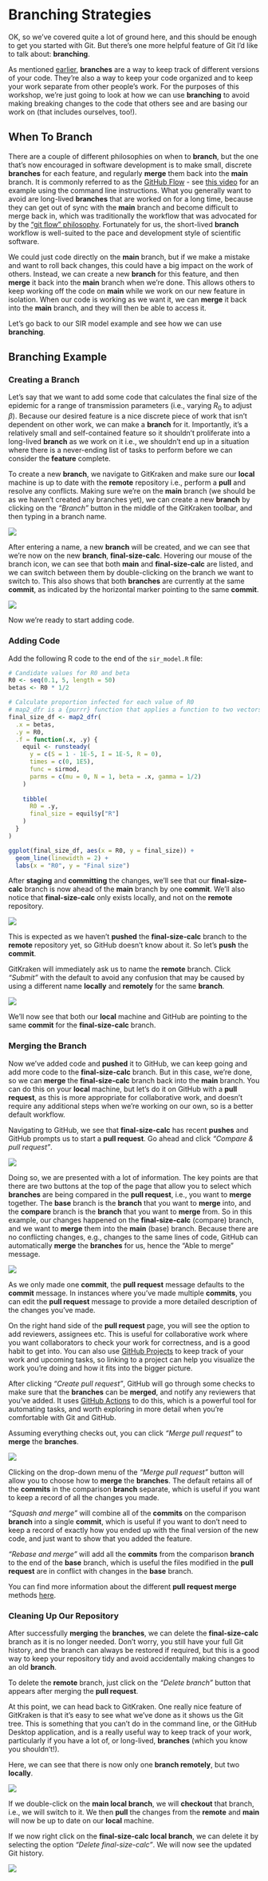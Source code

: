 # Branching Strategies

OK, so we've covered quite a lot of ground here, and this should be enough to get you started with Git.
But there's one more helpful feature of Git I'd like to talk about: **branching**.

As mentioned [earlier](how-git-works.qmd#branches), **branches** are a way to keep track of different versions of your code. They're also a way to keep your code organized and to keep your work separate from other people's work.
For the purposes of this workshop, we're just going to look at how we can use **branching** to avoid making breaking changes to the code that others see and are basing our work on (that includes ourselves, too!).

## When To Branch

There are a couple of different philosophies on when to **branch**, but the one that's now encouraged in software development is to make small, discrete **branches** for each feature, and regularly **merge** them back into the **main** branch.
It is commonly referred to as the [GitHub Flow](https://guides.github.com/introduction/flow/) - see [this video](https://www.youtube.com/watch?v=GgjIvUrOpmg) for an example using the command line instructions.
What you generally want to avoid are long-lived **branches** that are worked on for a long time, because they can get out of sync with the **main** branch and become difficult to merge back in, which was traditionally the workflow that was advocated for by the ["git flow" philosophy](https://nvie.com/posts/a-successful-git-branching-model/).
Fortunately for us, the short-lived **branch** workflow is well-suited to the pace and development style of scientific software.

We could just code directly on the **main** branch, but if we make a mistake and want to roll back changes, this could have a big impact on the work of others.
Instead, we can create a new **branch** for this feature, and then **merge** it back into the **main** branch when we're done.
This allows others to keep working off the code on **main** while we work on our new feature in isolation.
When our code is working as we want it, we can **merge** it back into the **main** branch, and they will then be able to access it.

Let's go back to our SIR model example and see how we can use **branching**.

## Branching Example
### Creating a Branch

Let's say that we want to add some code that calculates the final size of the epidemic for a range of transmission parameters (i.e., varying $R_0$ to adjust $\beta$).
Because our desired feature is a nice discrete piece of work that isn't dependent on other work, we can make a **branch** for it.
Importantly, it's a relatively small and self-contained feature so it shouldn't proliferate into a long-lived **branch** as we work on it i.e., we shouldn't end up in a situation where there is a never-ending list of tasks to perform before we can consider the **feature** complete.

To create a new **branch**, we navigate to GitKraken and make sure our **local** machine is up to date with the **remote** repository i.e., perform a **pull** and resolve any conflicts.
Making sure we're on the **main** branch (we should be as we haven't created any branches yet), we can create a new **branch** by clicking on the *"Branch"* button in the middle of the GitKraken toolbar, and then typing in a branch name.

![](./figs/Basic-workflow_branch01.png)

After entering a name, a new **branch** will be created, and we can see that we're now on the new **branch**, **final-size-calc**.
Hovering our mouse of the branch icon, we can see that both **main** and **final-size-calc** are listed, and we can switch between them by double-clicking on the branch we want to switch to.
This also shows that both **branches** are currently at the same **commit**, as indicated by the horizontal marker pointing to the same **commit**.

![](./figs/Basic-workflow_branch02.png)

Now we're ready to start adding code.

### Adding Code

Add the following R code to the end of the `sir_model.R` file:

```r
# Candidate values for R0 and beta
R0 <- seq(0.1, 5, length = 50)
betas <- R0 * 1/2

# Calculate proportion infected for each value of R0
# map2_dfr is a {purrr} function that applies a function to two vectors i.e., it is a vectorized version of a for loop, and returns a data frame
final_size_df <- map2_dfr(
  .x = betas,
  .y = R0,
  .f = function(.x, .y) {
    equil <- runsteady(
      y = c(S = 1 - 1E-5, I = 1E-5, R = 0),
      times = c(0, 1E5),
      func = sirmod,
      parms = c(mu = 0, N = 1, beta = .x, gamma = 1/2)
    )
    
    tibble(
      R0 = .y,
      final_size = equil$y["R"]
    )
  }
)

ggplot(final_size_df, aes(x = R0, y = final_size)) +
  geom_line(linewidth = 2) +
  labs(x = "R0", y = "Final size")
```

After **staging** and **committing** the changes, we'll see that our **final-size-calc** branch is now ahead of the **main** branch by one **commit**.
We'll also notice that **final-size-calc** only exists locally, and not on the **remote** repository.

![](./figs/Basic-workflow_branch03.png)

This is expected as we haven't **pushed** the **final-size-calc** branch to the **remote** repository yet, so GitHub doesn't know about it.
So let's **push** the **commit**.

GitKraken will immediately ask us to name the **remote** branch.
Click *"Submit"* with the default to avoid any confusion that may be caused by using a different name **locally** and **remotely** for the same **branch**.

![](./figs/Basic-workflow_branch04.png)

We'll now see that both our **local** machine and GitHub are pointing to the same **commit** for the **final-size-calc** branch.

### Merging the Branch

Now we've added code and **pushed** it to GitHub, we can keep going and add more code to the **final-size-calc** branch.
But in this case, we're done, so we can **merge** the **final-size-calc** branch back into the **main** branch.
You can do this on your **local** machine, but let's do it on GitHub with a **pull request**, as this is more appropriate for collaborative work, and doesn't require any additional steps when we're working on our own, so is a better default workflow.

Navigating to GitHub, we see that **final-size-calc** has recent **pushes** and GitHub prompts us to start a **pull request**.
Go ahead and click *"Compare & pull request"*.

![](./figs/Basic-workflow_branch05.png)

Doing so, we are presented with a lot of information.
The key points are that there are two buttons at the top of the page that allow you to select which **branches** are being compared in the **pull request**, i.e., you want to **merge** together.
The **base** branch is the **branch** that you want to **merge** into, and the **compare** branch is the **branch** that you want to **merge** from.
So in this example, our changes happened on the **final-size-calc** (compare) branch, and we want to **merge** them into the **main** (base) branch.
Because there are no conflicting changes, e.g., changes to the same lines of code, GitHub can automatically **merge** the **branches** for us, hence the "Able to merge" message.

![](./figs/Basic-workflow_branch06.png)

As we only made one **commit**, the **pull request** message defaults to the **commit** message.
In instances where you've made multiple **commits**, you can edit the **pull request** message to provide a more detailed description of the changes you've made.

On the right hand side of the **pull request** page, you will see the option to add reviewers, assignees etc.
This is useful for collaborative work where you want collaborators to check your work for correctness, and is a good habit to get into.
You can also use [GitHub Projects](https://docs.github.com/en/issues/planning-and-tracking-with-projects/learning-about-projects/about-projects) to keep track of your work and upcoming tasks, so linking to a project can help you visualize the work you're doing and how it fits into the bigger picture.

After clicking *"Create pull request"*, GitHub will go through some checks to make sure that the **branches** can be **merged**, and notify any reviewers that you've added.
It uses [GitHub Actions](https://docs.github.com/en/actions) to do this, which is a powerful tool for automating tasks, and worth exploring in more detail when you're comfortable with Git and GitHub.

Assuming everything checks out, you can click *"Merge pull request"* to **merge** the **branches**.

![](./figs/Basic-workflow_branch07.png)

::: {.callout-note}

Clicking on the drop-down menu of the *"Merge pull request"* button will allow you to choose how to **merge** the **branches**.
The default retains all of the **commits** in the comparison **branch** separate, which is useful if you want to keep a record of all the changes you made.

*"Squash and merge"* will combine all of the **commits** on the comparison **branch** into a single **commit**, which is useful if you want to don't need to keep a record of exactly how you ended up with the final version of the new code, and just want to show that you added the feature.

*"Rebase and merge"* will add all the **commits** from the comparison **branch** to the end of the **base** branch, which is useful the files modified in the **pull request** are in conflict with changes in the **base** branch.

You can find more information about the different **pull request merge** methods [here](https://docs.github.com/en/pull-requests/collaborating-with-pull-requests/incorporating-changes-from-a-pull-request/about-pull-request-merges#squash-and-merge-your-pull-request-commits).

:::

### Cleaning Up Our Repository

After successfully **merging** the **branches**, we can delete the **final-size-calc** branch as it is no longer needed.
Don't worry, you still have your full Git history, and the branch can always be restored if required, but this is a good way to keep your repository tidy and avoid accidentally making changes to an old **branch**.

To delete the **remote** branch, just click on the *"Delete branch"* button that appears after merging the **pull request**.

At this point, we can head back to GitKraken.
One really nice feature of GitKraken is that it's easy to see what we've done as it shows us the Git tree.
This is something that you can't do in the command line, or the GitHub Desktop application, and is a really useful way to keep track of your work, particularly if you have a lot of, or long-lived, **branches** (which you know you shouldn't!).

Here, we can see that there is now only one **branch remotely**, but two **locally**.

![](./figs/Basic-workflow_branch08.png)

If we double-click on the **main local branch**, we will **checkout** that branch, i.e., we will switch to it.
We then **pull** the changes from the **remote** and **main** will now be up to date on our **local** machine.

If we now right click on the **final-size-calc local branch**, we can delete it by selecting the option *"Delete final-size-calc"*.
We will now see the updated Git history.

![](./figs/Basic-workflow_branch09.png)